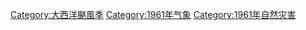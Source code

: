 [[Category:大西洋颶風季|Category:大西洋颶風季]]
[[Category:1961年气象|Category:1961年气象]]
[[Category:1961年自然灾害|Category:1961年自然灾害]]